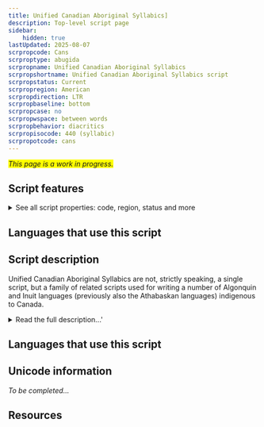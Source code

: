 ```yaml
---
title: Unified Canadian Aboriginal Syllabics]
description: Top-level script page
sidebar:
    hidden: true
lastUpdated: 2025-08-07
scrpropcode: Cans
scrproptype: abugida
scrpropname: Unified Canadian Aboriginal Syllabics
scrpropshortname: Unified Canadian Aboriginal Syllabics script
scrpropstatus: Current
scrpropregion: American
scrpropdirection: LTR
scrpropbaseline: bottom
scrpropcase: no
scrpropwspace: between words
scrpropbehavior: diacritics
scrpropisocode: 440 (syllabic)
scrpropotcode: cans
---
```


<span style='background-color:yellow'>_This page is a work in progress._</span>


## Script features

<details>
<summary> See all script properties: code, region, status and more</summary>
<ScriptInfo />
</details>

## Languages that use this script

<WsList script='Cans' wsMax='5' />

## Script description

Unified Canadian Aboriginal Syllabics are not, strictly speaking, a single script, but a family of related scripts used for writing a number of Algonquin and Inuit languages (previously also the Athabaskan languages) indigenous to Canada.

<details><summary>Read the full description...'</summary>_Not yet available._</details>

## Languages that use this script

<WsList script='Cans' wsMax='5' />

## Unicode information

_To be completed..._

## Resources

<ScriptResources detailSummary='seemore' />

